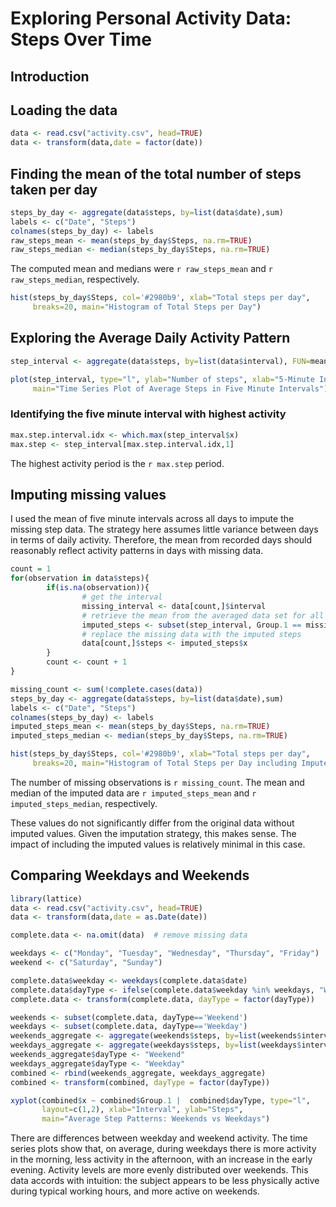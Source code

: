Exploring Personal Activity Data: Steps Over Time
========================================================

## Introduction


## Loading the data
```r
data <- read.csv("activity.csv", head=TRUE)
data <- transform(data,date = factor(date))
```

## Finding the mean of the total number of steps taken per day

```r
steps_by_day <- aggregate(data$steps, by=list(data$date),sum)
labels <- c("Date", "Steps")
colnames(steps_by_day) <- labels
raw_steps_mean <- mean(steps_by_day$Steps, na.rm=TRUE)
raw_steps_median <- median(steps_by_day$Steps, na.rm=TRUE)
```
The computed mean and medians were `r raw_steps_mean` and `r raw_steps_median`, respectively.

```r
hist(steps_by_day$Steps, col='#2980b9', xlab="Total steps per day", 
     breaks=20, main="Histogram of Total Steps per Day")
```

## Exploring the Average Daily Activity Pattern

```r
step_interval <- aggregate(data$steps, by=list(data$interval), FUN=mean, na.rm=TRUE)

plot(step_interval, type="l", ylab="Number of steps", xlab="5-Minute Interval", 
     main="Time Series Plot of Average Steps in Five Minute Intervals")
```

### Identifying the five minute interval with highest activity

```r
max.step.interval.idx <- which.max(step_interval$x)
max.step <- step_interval[max.step.interval.idx,1]
```

The highest activity period is the `r max.step` period.

## Imputing missing values

I used the mean of five minute intervals across all days to impute the missing step data. The strategy here assumes little variance between days in terms of daily activity. Therefore, the mean from recorded days should reasonably reflect activity patterns in days with missing data.

```r

count = 1
for(observation in data$steps){
        if(is.na(observation)){
                # get the interval
                missing_interval <- data[count,]$interval 
                # retrieve the mean from the averaged data set for all days
                imputed_steps <- subset(step_interval, Group.1 == missing_interval, select="x") 
                # replace the missing data with the imputed steps
                data[count,]$steps <- imputed_steps$x
        }
        count <- count + 1
}

missing_count <- sum(!complete.cases(data))
steps_by_day <- aggregate(data$steps, by=list(data$date),sum)
labels <- c("Date", "Steps")
colnames(steps_by_day) <- labels
imputed_steps_mean <- mean(steps_by_day$Steps, na.rm=TRUE)
imputed_steps_median <- median(steps_by_day$Steps, na.rm=TRUE)

hist(steps_by_day$Steps, col='#2980b9', xlab="Total steps per day", 
     breaks=20, main="Histogram of Total Steps per Day including Imputed Data")

```

The number of missing observations is `r missing_count`. The mean and median of the imputed data are `r imputed_steps_mean` and `r imputed_steps_median`, respectively.

These values do not significantly differ from the original data without imputed values. Given the imputation strategy, this makes sense. The impact of including the imputed values is relatively minimal in this case.

## Comparing Weekdays and Weekends

```r
library(lattice)
data <- read.csv("activity.csv", head=TRUE)
data <- transform(data,date = as.Date(date))

complete.data <- na.omit(data)  # remove missing data

weekdays <- c("Monday", "Tuesday", "Wednesday", "Thursday", "Friday")
weekend <- c("Saturday", "Sunday")

complete.data$weekday <- weekdays(complete.data$date)
complete.data$dayType <- ifelse(complete.data$weekday %in% weekdays, "Weekday","Weekend")
complete.data <- transform(complete.data, dayType = factor(dayType))

weekends <- subset(complete.data, dayType=='Weekend')
weekdays <- subset(complete.data, dayType=='Weekday')
weekends_aggregate <- aggregate(weekends$steps, by=list(weekends$interval), FUN=mean)
weekdays_aggregate <- aggregate(weekdays$steps, by=list(weekdays$interval), FUN=mean)
weekends_aggregate$dayType <- "Weekend"
weekdays_aggregate$dayType <- "Weekday"
combined <- rbind(weekends_aggregate, weekdays_aggregate)
combined <- transform(combined, dayType = factor(dayType))

xyplot(combined$x ~ combined$Group.1 |  combined$dayType, type="l",
       layout=c(1,2), xlab="Interval", ylab="Steps",
       main="Average Step Patterns: Weekends vs Weekdays")

```

There are differences between weekday and weekend activity. The time series plots show that, on average, during weekdays there is more activity in the morning, less activity in the afternoon, with an increase in the early evening. Activity levels are more evenly distributed over weekends. This data accords with intuition: the subject appears to be less physically active during typical working hours, and more active on weekends.